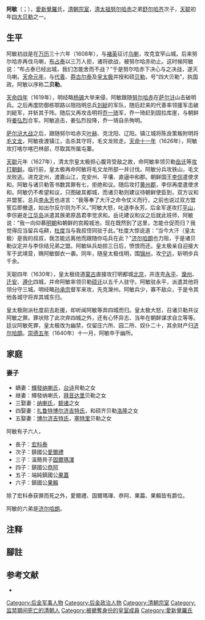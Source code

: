 {{Contains Manchu text}}
'''阿敏'''（{{lang-mnc|ᠠᠮᡳᠨ|z=Amin}}；{{bd|1586年|10月29日|1640年|12月28日|catIdx=A}}{{NoteTag|名字来源于[[蒙古语|蒙古语]]“[[生命|生命]]”。}}），[[愛新覺羅|愛新覺羅]]氏，[[清朝宗室|清朝宗室]]，[[努尔哈赤|清太祖努尔哈赤]]之弟[[舒尔哈齐|舒尔哈齐]]次子，[[天聪|天聪]]初年[[四大贝勒|四大贝勒]]之一。

==生平==
阿敏初战是在[[万历|万历]]三十六年（1608年），与[[褚英|褚英]]征讨[[乌喇|乌喇]]，攻克宜罕山城。后来努尔哈赤再伐乌喇，[[布占泰|布占泰]]以三万人拒，诸将欲战，被努尔哈赤劝止。这时候阿敏说：“布占泰已经出城，我们怎能舍而不战？”于是努尔哈赤下决心与之决战，遂灭乌喇。[[天命元年|天命元年]]，与[[代善|代善]]、[[莽古尔泰|莽古尔泰]]及[[皇太极|皇太极]]并授和硕[[贝勒|贝勒]]，号“四大贝勒”，执国政。阿敏以序称'''二贝勒'''。

[[天命四年|天命四年]]（1619年），明经略[[杨镐|杨镐]]大举来侵，阿敏跟随[[努尔哈赤|努尔哈赤]]在[[萨尔浒|萨尔浒]]山击破明兵。之后再度防御栋鄂路以阻挡明总兵[[刘綎|刘綎]]的军队，随后赶来的代善率领援军击破刘綎军，并斩其于阵。随后又再攻击明将[[乔一琦|乔一琦]]军，乔一琦赶到固拉库崖，与朝鲜将[[姜弘烈|姜弘烈]]合军。阿敏追击，姜弘烈投降，乔一琦自杀殉明。

[[萨尔浒大战|萨尔浒大战]]之后，跟随努尔哈赤灭[[叶赫|叶赫]]、克沈阳、辽阳。镇江城将陈良策叛附明将[[毛文龙|毛文龙]]，阿敏夜渡镇江，击杀其守将，毛文龙败走。[[天命十一年|天命十一年]]（1626年），阿敏攻打喀尔喀巴林部，尽取其所属屯寨。

[[天聪|天聪]]元年（1627年），清太宗皇太极担心腹背受敌之故，命阿敏率领贝勒[[岳讬|岳讬]]等[[丁卯之役|攻打朝鲜]]。临行前，皇太极再命阿敏将毛文龙所部一并讨伐。阿敏分兵攻铁山，毛文龙败逃。进克定州，渡嘉山江，克安州、平壤、直逼中和郡。朝鲜国王[[李倧|李倧]]遣使求和。阿敏与诸贝勒答书数其罪有七，拒绝和议。随后攻打[[黄州郡|黄州郡]]，李倧再度遣使求和。阿敏仍不希望和议，只图破其都城，而诸贝勒则建议待朝鲜使臣到，双方议和并盟誓。总兵[[李永芳|李永芳]]也进言：“我等奉了大汗之命令仗义而行，之前也说过双方盟誓后即撤退，如出尔反尔则为不义。”阿敏大怒，叱退李永芳。后金军遂攻打[[平山|平山]]，李倧避走[[江华岛|江华岛]]派遣其族弟原昌君李觉求和。岳讬建议和议之后就此班师，阿敏说：“我一向仰慕[[明朝|明朝]]和朝鲜的宫殿城池，现在既然到了这里，怎能仓促而归？我觉得应当留兵屯耕，[[杜度_(清朝)|杜度]]当与我叔侄同驻于此。”杜度大惊说道：“当今大汗（皇太极）是我的叔叔，我怎能远离他而跟随你屯兵在此？”[[济尔哈朗|济尔哈朗]]也力阻，于是诸贝勒议定并与李倧结兄弟之盟。阿敏纵兵劫掠三日后，愤恨而还。皇太极亲自迎接大军于武靖营，赐阿敏御衣一袭。同年，随皇太极伐明，围[[锦州|锦州]]，攻[[宁远|宁远]]，斩明步兵千余。

天聪四年（1630年），皇太极绕道[[蒙古|蒙古]]直接攻打明都城[[北京|北京]]，并连克[[永平|永平]]、[[灤州|灤州]]、[[迁安|迁安]]、[[遵化|遵化]]四城，并命阿敏率领贝勒[[硕讬|硕讬]]以五千人驻守。阿敏驻永平，派遣其他将领分守三城。明经略[[孙承宗|孙承宗]]督军来攻，先克灤州。阿敏兵少，寡不敌众，于是令其他各城守将弃其城东归。

皇太极刚派杜度前去赴援，却听闻阿敏等弃四城而归。皇太极大怒，召诸贝勒共议阿敏之罪。罪状除了此次弃四城之外，还有心怀异志、当年在朝鲜谋求自立等等。廷议阿敏死罪，皇太极改为幽禁，仅留庄六所、园二所、奴仆二十，其余财产归[[济尔哈朗|济尔哈朗]]。[[崇德五年|崇德五年]]（1640年）十一月，阿敏卒于幽所。

==家庭==
===妻子===
* 嫡妻：[[辉发那拉氏|輝發纳喇氏]]，[[台诗|台诗]]貝勒之女
* 继妻：輝發纳喇氏，[[拜音达里|拜音达里]]贝勒之女
* 三娶妻：[[纳喇氏|纳喇氏]]，[[额诸|额诸]]之女
* 四娶妻：[[扎鲁特|扎鲁特]][[博尔济吉特氏|博尔济吉特氏]]，和硕齐贝勒[[洛隆_(後金)|洛隆]]之女
* 五娶妻：[[博尔济吉特氏|博尔济吉特氏]]，[[塞特里|塞特里]]贝勒之女

阿敏有子六人，
* 長子：[[宏科泰|宏科泰]]
* 次子：鎮國公[[愛爾禮|愛爾禮]]
* 三子：溫簡貝子[[固爾瑪渾|固爾瑪渾]]
* 四子：鎮國公[[恭阿|恭阿]]
* 五子：端純鎮國公[[果蓋|果蓋]]
* 六子：鎮國公[[果賴|果賴]]

除了宏科泰获罪而死之外，愛爾禮、固爾瑪琿、恭阿、果葢、果賴皆有爵位。

阿敏的六弟是[[济尔哈朗|济尔哈朗]]。

== 注释 ==
{{NoteFoot}}

==腳註==
{{reflist}}

==参考文献==
*{{Cite web |url= http://www.guoxue.com/shibu/24shi/qingshigao/qsg_215.htm |title= 清史稿列传二 |author= [[赵尔巽|赵尔巽]]等 |accessdate= 2011-03-03 |archive-date= 2010-11-30 |archive-url= https://web.archive.org/web/20101130183929/http://www.guoxue.com/shibu/24shi/qingshigao/qsg_215.htm |dead-url= no }}


{{並稱|[[四大贝勒|後金四大贝勒]]| [[代善|代善]] - [[阿敏_(清朝)|阿敏]] - [[莽古爾泰|莽古爾泰]] - [[皇太極|皇太極]] }}
{{後金及清初議政貝勒}}
{{start box}}
{{s-hou|清显祖世系|1586年|1640年|清显祖世系}}
{{s-roy}}
{{s-new|新封爵}}
{{s-title|[[贝勒（阿敏世系）|贝勒（阿敏世系）]]|任職期間:1616年－1630年}}
{{s-after|子温简贝子[[固尔玛珲|固尔玛珲]]（顺治五年复封）}}
{{end box}}

[[Category:后金军事人物|Category:后金军事人物]]
[[Category:后金政治人物|Category:后金政治人物]]
[[Category:清朝宗室|Category:清朝宗室]]
[[Category:监禁期间死亡的清朝人|Category:监禁期间死亡的清朝人]]
[[Category:被褫奪身份的皇室成員|Category:被褫奪身份的皇室成員]]
[[Category:愛新覺羅氏|Category:愛新覺羅氏]]